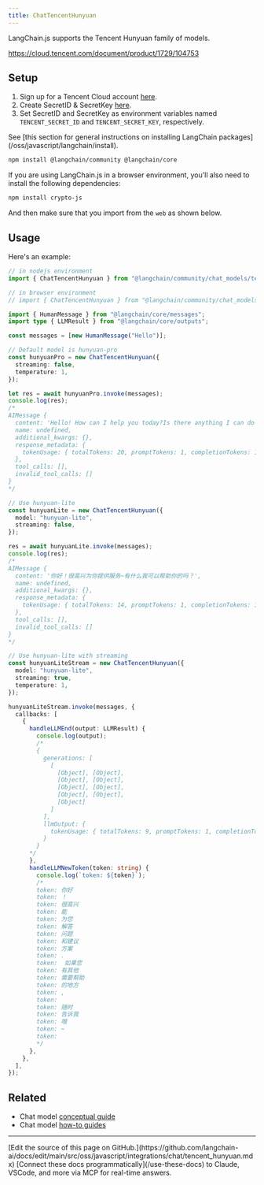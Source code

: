 ```yaml
---
title: ChatTencentHunyuan
---
```


LangChain.js supports the Tencent Hunyuan family of models.

https://cloud.tencent.com/document/product/1729/104753

## Setup

1. Sign up for a Tencent Cloud account [here](https://cloud.tencent.com/register).
2. Create SecretID & SecretKey [here](https://console.cloud.tencent.com/cam/capi).
3. Set SecretID and SecretKey as environment variables named `TENCENT_SECRET_ID` and `TENCENT_SECRET_KEY`, respectively.

<Tip>
See [this section for general instructions on installing LangChain packages](/oss/javascript/langchain/install).
</Tip>

```bash npm
npm install @langchain/community @langchain/core
```
If you are using LangChain.js in a browser environment, you'll also need to install the following dependencies:

```bash npm
npm install crypto-js
```

And then make sure that you import from the `web` as shown below.

## Usage

Here's an example:

```typescript
// in nodejs environment
import { ChatTencentHunyuan } from "@langchain/community/chat_models/tencent_hunyuan";

// in browser environment
// import { ChatTencentHunyuan } from "@langchain/community/chat_models/tencent_hunyuan/web";

import { HumanMessage } from "@langchain/core/messages";
import type { LLMResult } from "@langchain/core/outputs";

const messages = [new HumanMessage("Hello")];

// Default model is hunyuan-pro
const hunyuanPro = new ChatTencentHunyuan({
  streaming: false,
  temperature: 1,
});

let res = await hunyuanPro.invoke(messages);
console.log(res);
/*
AIMessage {
  content: 'Hello! How can I help you today?Is there anything I can do for you?',
  name: undefined,
  additional_kwargs: {},
  response_metadata: {
    tokenUsage: { totalTokens: 20, promptTokens: 1, completionTokens: 19 }
  },
  tool_calls: [],
  invalid_tool_calls: []
}
*/

// Use hunyuan-lite
const hunyuanLite = new ChatTencentHunyuan({
  model: "hunyuan-lite",
  streaming: false,
});

res = await hunyuanLite.invoke(messages);
console.log(res);
/*
AIMessage {
  content: '你好！很高兴为你提供服务~有什么我可以帮助你的吗？',
  name: undefined,
  additional_kwargs: {},
  response_metadata: {
    tokenUsage: { totalTokens: 14, promptTokens: 1, completionTokens: 13 }
  },
  tool_calls: [],
  invalid_tool_calls: []
}
*/

// Use hunyuan-lite with streaming
const hunyuanLiteStream = new ChatTencentHunyuan({
  model: "hunyuan-lite",
  streaming: true,
  temperature: 1,
});

hunyuanLiteStream.invoke(messages, {
  callbacks: [
    {
      handleLLMEnd(output: LLMResult) {
        console.log(output);
        /*
        {
          generations: [
            [
              [Object], [Object],
              [Object], [Object],
              [Object], [Object],
              [Object], [Object],
              [Object]
            ]
          ],
          llmOutput: {
            tokenUsage: { totalTokens: 9, promptTokens: 1, completionTokens: 8 }
          }
        }
      */
      },
      handleLLMNewToken(token: string) {
        console.log(`token: ${token}`);
        /*
        token: 你好
        token: ！
        token: 很高兴
        token: 能
        token: 为您
        token: 解答
        token: 问题
        token: 和建议
        token: 方案
        token: .
        token:  如果您
        token: 有其他
        token: 需要帮助
        token: 的地方
        token: ,
        token:
        token: 随时
        token: 告诉我
        token: 哦
        token: ~
        token:
        */
      },
    },
  ],
});
```

## Related

- Chat model [conceptual guide](/oss/javascript/langchain/models)
- Chat model [how-to guides](/oss/javascript/langchain/models)

---

<Callout icon="pen-to-square" iconType="regular">
    [Edit the source of this page on GitHub.](https://github.com/langchain-ai/docs/edit/main/src/oss/javascript/integrations/chat/tencent_hunyuan.mdx)
</Callout>
<Tip icon="terminal" iconType="regular">
    [Connect these docs programmatically](/use-these-docs) to Claude, VSCode, and more via MCP for    real-time answers.
</Tip>
